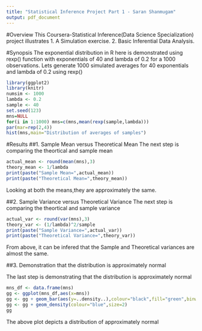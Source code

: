 ```yaml
---
title: "Statistical Inference Project Part 1 - Saran Shanmugam"
output: pdf_document
---
```

#Overview
This Coursera-Statistical Inference(Data Science Specialization) project illustrates 
1. A Simulation exercise.
2. Basic Inferential Data Analysis.

#Synopsis
The exponential distribution in R here is demonstrated using rexp() function with exponentials of 40 and lambda of 0.2 for a 1000 observations.
Lets generate 1000 simulated averages for 40 exponentials and lambda of 0.2 using rexp()
```r
library(ggplot2)
library(knitr)
numsim <- 1000
lambda <- 0.2
sample <- 40
set.seed(123)
mns=NULL
for(i in 1:1000) mns=c(mns,mean(rexp(sample,lambda)))
par(mar=rep(2,4))
hist(mns,main="Distribution of averages of samples")
```

#Results
##1. Sample Mean versus Theoretical Mean
The next step is comparing the theortical and sample mean
```r
actual_mean <- round(mean(mns),3)
theory_mean <- 1/lambda
print(paste("Sample Mean=",actual_mean))
print(paste("Theoretical Mean=",theory_mean))
```

Looking at both the means,they are approximately the same. 

 
##2. Sample Variance versus Theoretical Variance
The next step is comparing the theortical and sample variance
```r
actual_var <- round(var(mns),3)
theory_var <- (1/lambda)^2/sample
print(paste("Sample Variance=",actual_var))
print(paste("Theoretical Variance=",theory_var))
```

From above, it can be infered that the Sample and Theoretical variances are almost the same. 

##3. Demonstration that the distribution is approximately normal

The last step is demonstrating that the distribution is approximately normal 

```r
mns_df <- data.frame(mns)
gg <- ggplot(mns_df,aes(x=mns))
gg <- gg + geom_bar(aes(y=..density..),colour="black",fill="green",binwidth=.2)
gg <- gg + geom_density(colour="blue",size=2)
gg
```

The above plot depicts a distribution of approximately normal 